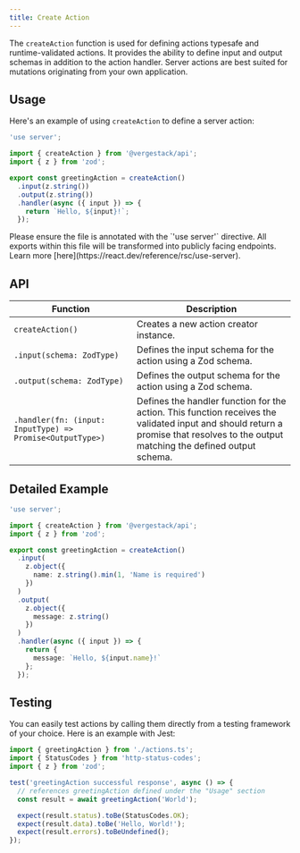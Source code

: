 ```yaml
---
title: Create Action
---
```


The `createAction` function is used for defining actions typesafe and runtime-validated actions. It provides the ability to define input and output schemas in addition to the action handler. Server actions are best suited for mutations originating from your own application.

## Usage

Here's an example of using `createAction` to define a server action:

```typescript title="actions.ts"
'use server';

import { createAction } from '@vergestack/api';
import { z } from 'zod';

export const greetingAction = createAction()
  .input(z.string())
  .output(z.string())
  .handler(async ({ input }) => {
    return `Hello, ${input}!`;
  });
```

<Callout type="warn">
  Please ensure the file is annotated with the `'use server'` directive. All
  exports within this file will be transformed into publicly facing endpoints.
  Learn more [here](https://react.dev/reference/rsc/use-server).
</Callout>

## API

| Function                                                  | Description                                                                                                                                                                         |
| --------------------------------------------------------- | ----------------------------------------------------------------------------------------------------------------------------------------------------------------------------------- |
| `createAction()`                                          | Creates a new action creator instance.                                                                                                                                              |
| `.input(schema: ZodType)`                                 | Defines the input schema for the action using a Zod schema.                                                                                                                         |
| `.output(schema: ZodType)`                                | Defines the output schema for the action using a Zod schema.                                                                                                                        |
| `.handler(fn: (input: InputType) => Promise<OutputType>)` | Defines the handler function for the action. This function receives the validated input and should return a promise that resolves to the output matching the defined output schema. |

## Detailed Example

```typescript
'use server';

import { createAction } from '@vergestack/api';
import { z } from 'zod';

export const greetingAction = createAction()
  .input(
    z.object({
      name: z.string().min(1, 'Name is required')
    })
  )
  .output(
    z.object({
      message: z.string()
    })
  )
  .handler(async ({ input }) => {
    return {
      message: `Hello, ${input.name}!`
    };
  });
```

## Testing

You can easily test actions by calling them directly from a testing framework of your choice. Here is an example with Jest:

```typescript title="index.test.ts"
import { greetingAction } from './actions.ts';
import { StatusCodes } from 'http-status-codes';
import { z } from 'zod';

test('greetingAction successful response', async () => {
  // references greetingAction defined under the "Usage" section
  const result = await greetingAction('World');

  expect(result.status).toBe(StatusCodes.OK);
  expect(result.data).toBe('Hello, World!');
  expect(result.errors).toBeUndefined();
});
```
